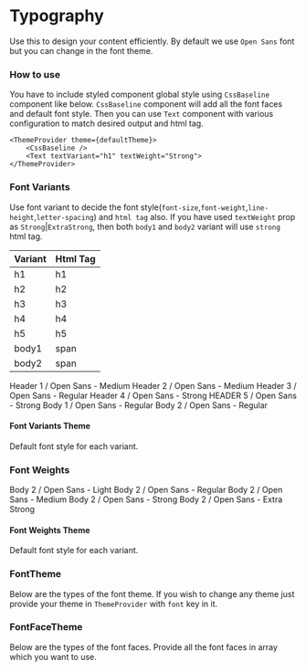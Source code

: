 
<Meta title="Typography" />

# Typography

Use this to design your content efficiently. By default we use `Open Sans` font but you can change in the font theme.

### How to use

You have to include styled component global style using `CssBaseline` component like below. `CssBaseline` component will add all the font faces and default font style. Then you can use `Text` component with various configuration to match desired output and html tag.

```tsx
<ThemeProvider theme={defaultTheme}>
    <CssBaseline />
    <Text textVariant="h1" textWeight="Strong">
</ThemeProvider>
```

### Font Variants

Use font variant to decide the font style(`font-size`,`font-weight`,`line-height`,`letter-spacing`) and `html tag` also. If you have used `textWeight` prop as `Strong`|`ExtraStrong`, then both `body1` and `body2` variant will use `strong` html tag.

| Variant | Html Tag |
| ------- | -------- |
| h1      | h1       |
| h2      | h2       |
| h3      | h3       |
| h4      | h4       |
| h5      | h5       |
| body1   | span     |
| body2   | span     |

<Preview withToolbar>
    <VerticalAlign>
        <Text textVariant="h1">Header 1 / Open Sans - Medium</Text>
        <Text textVariant="h2">Header 2 / Open Sans - Medium</Text>
        <Text textVariant="h3">Header 3 / Open Sans - Regular</Text>
        <Text textVariant="h4">Header 4 / Open Sans - Strong</Text>
        <Text textVariant="h5">HEADER 5 / Open Sans - Strong</Text>
        <Text textVariant="body1">Body 1 / Open Sans - Regular</Text>
        <Text textVariant="body2">Body 2 / Open Sans - Regular</Text>
    </VerticalAlign>
</Preview>

#### Font Variants Theme

Default font style for each variant.

<Props of={stories.FontVariantsThemeInterface} />

### Font Weights

<Preview withToolbar>
    <VerticalAlign>
        <Text textWeight="Light">Body 2 / Open Sans - Light</Text>
        <Text textWeight="Regular">Body 2 / Open Sans - Regular</Text>
        <Text textWeight="Medium">Body 2 / Open Sans - Medium</Text>
        <Text textWeight="Strong">Body 2 / Open Sans - Strong</Text>
        <Text textWeight="ExtraStrong">Body 2 / Open Sans - Extra Strong</Text>
    </VerticalAlign>
</Preview>

#### Font Weights Theme

Default font style for each variant.

<Props of={stories.FontWeightThemeInterface} />

### FontTheme

Below are the types of the font theme. If you wish to change any theme just provide your theme in `ThemeProvider` with `font` key in it.

<Props of={stories.FontThemeInterface} />

### FontFaceTheme

Below are the types of the font faces. Provide all the font faces in array which you want to use.

<Props of={stories.FontFaceThemeInterface} />
